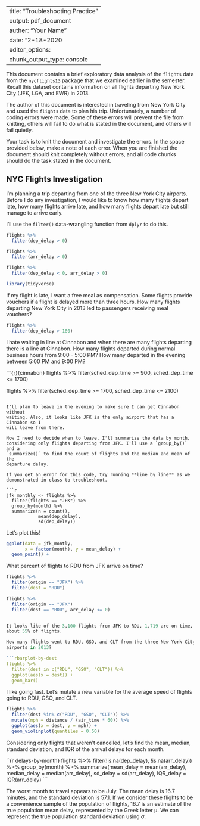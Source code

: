 --
title: "Troubleshooting Practice"
output: pdf_document
auther: "Your Name"
date: "2-18-2020
editor_options: 
  chunk_output_type: console
---

This document contains a brief exploratory data analysis of the `flights` 
data from the `nycflights13` package that we examined earlier in the semester.
Recall this dataset contains information on all flights departing New York City
(JFK, LGA, and EWR) in 2013.

The author of this document is interested in traveling from New York City 
and used the `flights` data to plan his trip. Unfortunately, a number of coding
errors were made. Some of these errors will prevent the file from knitting,
others will fail to do what is stated in the document, and others will fail 
quietly.

Your task is to knit the document and investigate the errors. In the space
provided below, make a note of each error. When you are finished the document 
should knit completely without errors, and all code chunks should do the task 
stated in the document.

## NYC Flights Investigation

I'm planning a trip departing from one of the three New York City airports. 
Before I do any investigation, I would like to know how many flights depart 
late, how many flights arrive late, and how many flights depart late but still
manage to arrive early.

I'll use the `filter()` data-wrangling function from `dplyr` to do this.

```r
flights %>%
  filter(dep_delay > 0)

flights %>%
  filter(arr_delay > 0)

flights %>%
  filter(dep_delay < 0, arr_delay > 0)
```

```r
library(tidyverse)
```


If my flight is late, I want a free meal as compensation. Some flights provide
vouchers if a flight is delayed more than three hours. How many flights 
departing New York City in 2013 led to passengers receiving meal vouchers? 

```r
flights %>%
  filter(dep_delay > 180)
```

I hate waiting in line at Cinnabon and when there are many flights departing 
there is a line at Cinnabon. How many flights departed during normal business
hours from 9:00 - 5:00 PM? How many departed in the evening between 5:00 PM
and 9:00 PM?

```{r}{cinnabon}
flights %>%
  filter(sched_dep_time >= 900, sched_dep_time <= 1700)

flights %>%
  filter(sched_dep_time >= 1700, sched_dep_time <= 2100)
```

I'll plan to leave in the evening to make sure I can get Cinnabon without 
waiting. Also, it looks like JFK is the only airport that has a Cinnabon so I 
will leave from there.

Now I need to decide when to leave. I'll summarize the data by month,
considering only flights departing from JFK. I'll use a `group_by()` and a
`summarize()` to find the count of flights and the median and mean of the
departure delay.

If you get an error for this code, try running **line by line** as we 
demonstrated in class to troubleshoot.

```r
jfk_monthly <- flights %>%
  filter(flights == "JFK") %>%
  group_by(month) %>%
  summarize(n = count(),
            mean(dep_delay),
            sd(dep_delay))
```

Let's plot this!

```r
ggplot(data = jfk_montly, 
       x = factor(month), y = mean_delay) + 
  geom_point() +
```

What percent of flights to RDU from JFK arrive on time? 

```r
flights %>%
  filter(origin == "JFK") %>%
  filter(dest = "RDU")

flights %>%
  filter(origin == "JFK")
  filter(dest == "RDU", arr_delay <= 0)


It looks like of the 3,100 flights from JFK to RDU, 1,719 are on time, so 
about 55% of flights.

How many flights went to RDU, GSO, and CLT from the three New York City 
airports in 2013? 

```rbarplot-by-dest
flights %>%
  filter(dest in c("RDU", "GSO", "CLT")) %>%
  ggplot(aes(x = dest)) + 
  geom_bar()
```

I like going fast. Let's mutate a new variable for the average speed of flights
going to RDU, GSO, and CLT.

```r
flights %>%
  filter(dest %in% c("RDU", "GSO", "CLT")) %>%
  mutate(mph = distance / (air_time * 60)) %>%
  ggplot(aes(x = dest, y = mph)) + 
  geom_violinplot(quantiles = 0.50)
```

Considering only flights that weren't cancelled, let's find the mean, median, 
standard deviation, and IQR of the arrival delays for each month.


``{r delays-by-month}
flights %>%
  filter(!is.na(dep_delay), !is.na(arr_delay)) %>%
group_by(month) %>%
  summarize(mean_delay = mean(arr_delay),
            median_delay = median(arr_delay),
            sd_delay = sd(arr_delay),
            IQR_delay = IQR(arr_delay)
```

The worst month to travel appears to be July. The mean delay is 16.7 
minutes, and the standard deviation is 57.1. If we consider these flights to 
be a convenience sample of the population of flights, 16.7 is an estimate of the
true population mean delay, represented by the Greek letter μ. We can represent
the true population standard deviation using $\sigma$.

